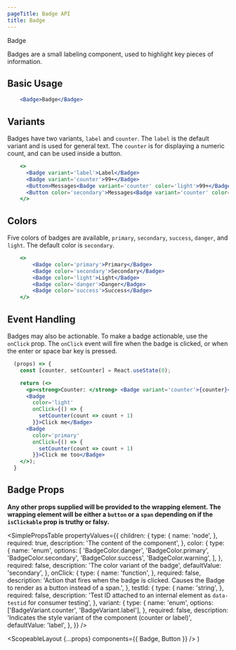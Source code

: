 ```yaml
---
pageTitle: Badge API
title: Badge
---
```



<DocsHeading to="/design/badges/" type="design">
  Badge
</DocsHeading>

Badges are a small labeling component, used to highlight key pieces of information.

## Basic Usage

```.jsx
    <Badge>Badge</Badge>
```

## Variants

Badges have two variants, `label` and `counter`. The `label` is the default variant and is used for general text.
The `counter` is for displaying a numeric count, and can be used inside a button.

```.jsx
    <>
      <Badge variant='label'>Label</Badge>
      <Badge variant='counter'>99+</Badge>
      <Button>Messages<Badge variant='counter' color='light'>99+</Badge></Button>
      <Button color='secondary'>Messages<Badge variant='counter' color='primary'>99+</Badge></Button>
    </>
```

## Colors

Five colors of badges are available, `primary`, `secondary`, `success`, `danger`, and `light`. The default color is `secondary`.

```.jsx
    <>
        <Badge color='primary'>Primary</Badge>
        <Badge color='secondary'>Secondary</Badge>
        <Badge color='light'>Light</Badge>
        <Badge color='danger'>Danger</Badge>
        <Badge color='success'>Success</Badge>
    </>
```

## Event Handling

Badges may also be actionable. To make a badge actionable, use the `onClick` prop.
The `onClick` event will fire when the badge is clicked, or when the enter or space bar key is pressed.

```.jsx
  (props) => {
    const [counter, setCounter] = React.useState(0);

    return (<>
      <p><strong>Counter: </strong> <Badge variant='counter'>{counter}</Badge></p>
      <Badge
        color='light'
        onClick={() => {
          setCounter(count => count + 1)
        }}>Click me</Badge>
      <Badge
        color='primary'
        onClick={() => {
          setCounter(count => count + 1)
        }}>Click me too</Badge>
    </>);
  }
```

## Badge Props

**Any other props supplied will be provided to the wrapping element. The wrapping element will be either a `button` or a `span` depending on if the `isClickable` prop is truthy or falsy.**

<SimplePropsTable
  propertyValues={{
    children: {
      type: {
        name: 'node',
      },
      required: true,
      description: 'The content of the component',
    },
    color: {
      type: {
        name: 'enum',
        options: [
          'BadgeColor.danger',
          'BadgeColor.primary',
          'BadgeColor.secondary',
          'BadgeColor.success',
          'BadgeColor.warning',
        ],
      },
      required: false,
      description: 'The color variant of the badge',
      defaultValue: 'secondary',
    },
    onClick: {
      type: {
        name: 'function',
      },
      required: false,
      description:
        'Action that fires when the badge is clicked.  Causes the Badge to render as a button instead of a span.',
    },
    testId: {
      type: {
        name: 'string',
      },
      required: false,
      description:
        'Test ID attached to an internal element as `data-testid` for consumer testing',
    },
    variant: {
      type: {
        name: 'enum',
        options: ['BadgeVariant.counter', 'BadgeVariant.label'],
      },
      required: false,
      description:
        'Indicates the style variant of the component (counter or label)',
      defaultValue: 'label',
    },
  }}
/>

  <ScopeableLayout {...props} components={{ Badge, Button }} />
)
